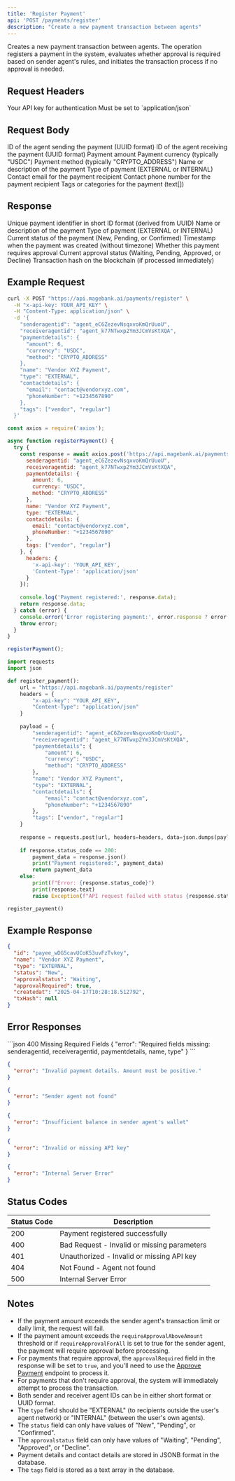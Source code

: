 ```yaml
---
title: 'Register Payment'
api: 'POST /payments/register'
description: "Create a new payment transaction between agents"
---
```


Creates a new payment transaction between agents. The operation registers a payment in the system, evaluates whether approval is required based on sender agent's rules, and initiates the transaction process if no approval is needed.

## Request Headers

<ParamField header="x-api-key" type="string" required>
  Your API key for authentication
</ParamField>

<ParamField header="Content-Type" type="string" required>
  Must be set to `application/json`
</ParamField>

## Request Body

<ParamField body="senderagentid" type="string" required>
  ID of the agent sending the payment (UUID format)
</ParamField>

<ParamField body="receiveragentid" type="string" required>
  ID of the agent receiving the payment (UUID format)
</ParamField>

<ParamField body="paymentdetails" type="object" required>
  <Expandable title="properties">
    <ParamField body="amount" type="number" required>
      Payment amount
    </ParamField>
    <ParamField body="currency" type="string" required>
      Payment currency (typically "USDC")
    </ParamField>
    <ParamField body="method" type="string" required>
      Payment method (typically "CRYPTO_ADDRESS")
    </ParamField>
  </Expandable>
</ParamField>

<ParamField body="name" type="string" required>
  Name or description of the payment
</ParamField>

<ParamField body="type" type="string" required>
  Type of payment (EXTERNAL or INTERNAL)
</ParamField>

<ParamField body="contactdetails" type="object">
  <Expandable title="properties">
    <ParamField body="email" type="string">
      Contact email for the payment recipient
    </ParamField>
    <ParamField body="phoneNumber" type="string">
      Contact phone number for the payment recipient
    </ParamField>
  </Expandable>
</ParamField>

<ParamField body="tags" type="array">
  Tags or categories for the payment (text[])
</ParamField>

## Response

<ResponseField name="id" type="string">
  Unique payment identifier in short ID format (derived from UUID)
</ResponseField>

<ResponseField name="name" type="string">
  Name or description of the payment
</ResponseField>

<ResponseField name="type" type="string">
  Type of payment (EXTERNAL or INTERNAL)
</ResponseField>

<ResponseField name="status" type="string">
  Current status of the payment (New, Pending, or Confirmed)
</ResponseField>

<ResponseField name="createdat" type="string">
  Timestamp when the payment was created (without timezone)
</ResponseField>

<ResponseField name="approvalRequired" type="boolean">
  Whether this payment requires approval
</ResponseField>

<ResponseField name="approvalstatus" type="string">
  Current approval status (Waiting, Pending, Approved, or Decline)
</ResponseField>

<ResponseField name="txHash" type="string">
  Transaction hash on the blockchain (if processed immediately)
</ResponseField>

## Example Request

<CodeGroup>

```bash cURL
curl -X POST "https://api.magebank.ai/payments/register" \
  -H "x-api-key: YOUR_API_KEY" \
  -H "Content-Type: application/json" \
  -d '{
    "senderagentid": "agent_eC6ZezevNsqxvoKmQrUuoU",
    "receiveragentid": "agent_k77NTwxp2Ym3JCmVsKtXQA",
    "paymentdetails": {
      "amount": 6,
      "currency": "USDC",
      "method": "CRYPTO_ADDRESS"
    },
    "name": "Vendor XYZ Payment",
    "type": "EXTERNAL",
    "contactdetails": {
      "email": "contact@vendorxyz.com",
      "phoneNumber": "+1234567890"
    },
    "tags": ["vendor", "regular"]
  }'
```

```javascript Node.js
const axios = require('axios');

async function registerPayment() {
  try {
    const response = await axios.post('https://api.magebank.ai/payments/register', {
      senderagentid: "agent_eC6ZezevNsqxvoKmQrUuoU",
      receiveragentid: "agent_k77NTwxp2Ym3JCmVsKtXQA",
      paymentdetails: {
        amount: 6,
        currency: "USDC",
        method: "CRYPTO_ADDRESS"
      },
      name: "Vendor XYZ Payment",
      type: "EXTERNAL",
      contactdetails: {
        email: "contact@vendorxyz.com",
        phoneNumber: "+1234567890"
      },
      tags: ["vendor", "regular"]
    }, {
      headers: {
        'x-api-key': 'YOUR_API_KEY',
        'Content-Type': 'application/json'
      }
    });
    
    console.log('Payment registered:', response.data);
    return response.data;
  } catch (error) {
    console.error('Error registering payment:', error.response ? error.response.data : error.message);
    throw error;
  }
}

registerPayment();
```

```python Python
import requests
import json

def register_payment():
    url = "https://api.magebank.ai/payments/register"
    headers = {
        "x-api-key": "YOUR_API_KEY",
        "Content-Type": "application/json"
    }
    
    payload = {
        "senderagentid": "agent_eC6ZezevNsqxvoKmQrUuoU",
        "receiveragentid": "agent_k77NTwxp2Ym3JCmVsKtXQA",
        "paymentdetails": {
            "amount": 6,
            "currency": "USDC",
            "method": "CRYPTO_ADDRESS"
        },
        "name": "Vendor XYZ Payment",
        "type": "EXTERNAL",
        "contactdetails": {
            "email": "contact@vendorxyz.com",
            "phoneNumber": "+1234567890"
        },
        "tags": ["vendor", "regular"]
    }
    
    response = requests.post(url, headers=headers, data=json.dumps(payload))
    
    if response.status_code == 200:
        payment_data = response.json()
        print("Payment registered:", payment_data)
        return payment_data
    else:
        print(f"Error: {response.status_code}")
        print(response.text)
        raise Exception(f"API request failed with status {response.status_code}")

register_payment()
```

</CodeGroup>

## Example Response

```json
{
  "id": "payee_wDG5cavUCoK53uvFzTvkey",
  "name": "Vendor XYZ Payment",
  "type": "EXTERNAL",
  "status": "New",
  "approvalstatus": "Waiting",
  "approvalRequired": true,
  "createdat": "2025-04-17T10:28:18.512792",
  "txHash": null
}
```

## Error Responses

<ResponseExample>
```json 400 Missing Required Fields
{
  "error": "Required fields missing: senderagentid, receiveragentid, paymentdetails, name, type"
}
```

```json 400 Invalid Payment Details
{
  "error": "Invalid payment details. Amount must be positive."
}
```

```json 404 Agent Not Found
{
  "error": "Sender agent not found"
}
```

```json 400 Insufficient Balance
{
  "error": "Insufficient balance in sender agent's wallet"
}
```

```json 401 Unauthorized
{
  "error": "Invalid or missing API key"
}
```

```json 500 Internal Server Error
{
  "error": "Internal Server Error"
}
```
</ResponseExample>

## Status Codes

| Status Code | Description |
|-------------|-------------|
| 200 | Payment registered successfully |
| 400 | Bad Request - Invalid or missing parameters |
| 401 | Unauthorized - Invalid or missing API key |
| 404 | Not Found - Agent not found |
| 500 | Internal Server Error |

## Notes

- If the payment amount exceeds the sender agent's transaction limit or daily limit, the request will fail.
- If the payment amount exceeds the `requireApprovalAboveAmount` threshold or if `requireApprovalForAll` is set to true for the sender agent, the payment will require approval before processing.
- For payments that require approval, the `approvalRequired` field in the response will be set to `true`, and you'll need to use the [Approve Payment](/api-reference/payments/approve-payment) endpoint to process it.
- For payments that don't require approval, the system will immediately attempt to process the transaction.
- Both sender and receiver agent IDs can be in either short format or UUID format.
- The `type` field should be "EXTERNAL" (to recipients outside the user's agent network) or "INTERNAL" (between the user's own agents).
- The `status` field can only have values of "New", "Pending", or "Confirmed".
- The `approvalstatus` field can only have values of "Waiting", "Pending", "Approved", or "Decline".
- Payment details and contact details are stored in JSONB format in the database.
- The `tags` field is stored as a text array in the database.